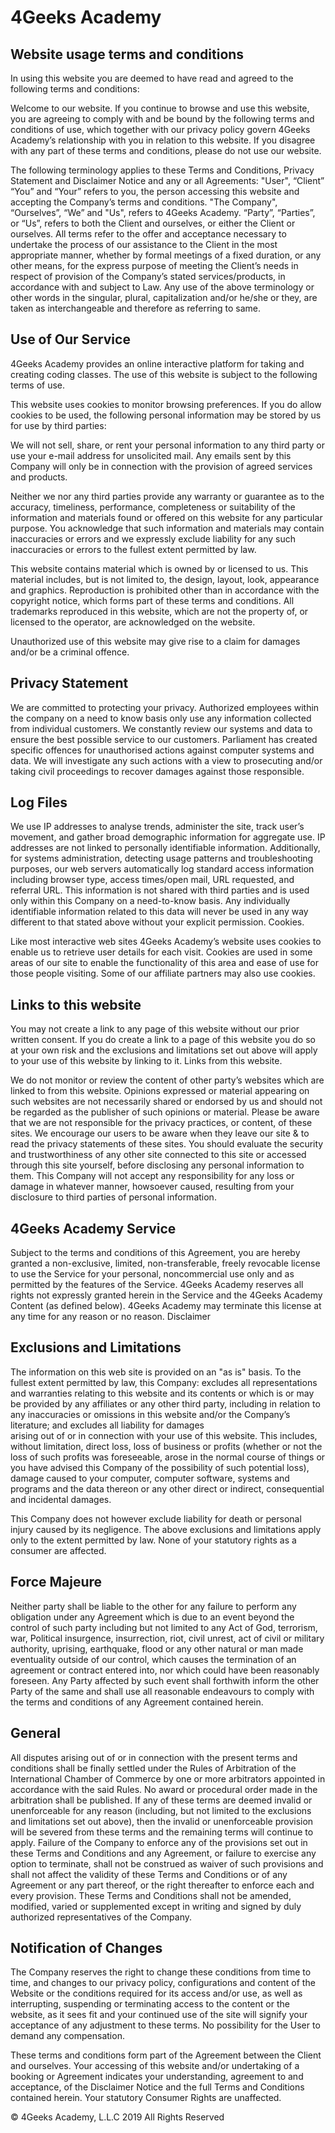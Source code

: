 # 4Geeks Academy

## Website usage terms and conditions

In using this website you are deemed to have read and agreed to the following terms and conditions:

Welcome to our website. If you continue to browse and use this website, you are agreeing to comply with and be bound by the following terms and conditions of use, which together with our privacy policy govern 4Geeks Academy’s relationship with you in relation to this website. If you disagree with any part of these terms and conditions, please do not use our website.

The following terminology applies to these Terms and Conditions, Privacy Statement and Disclaimer Notice and any or all Agreements: "User", “Client” “You” and “Your” refers to you, the person accessing this website and accepting the Company’s terms and conditions. "The Company", “Ourselves”, “We” and "Us", refers to 4Geeks Academy. “Party”, “Parties”, or “Us”, refers to both the Client and ourselves, or either the Client or ourselves. All terms refer to the offer and acceptance necessary to undertake the process of our assistance to the Client in the most appropriate manner, whether by formal meetings of a fixed duration, or any other means, for the express purpose of meeting the Client’s needs in respect of provision of the Company’s stated services/products, in accordance with and subject to Law. Any use of the above terminology or other words in the singular, plural, capitalization and/or he/she or they, are taken as interchangeable and therefore as referring to same.

## Use of Our Service

4Geeks Academy provides an online interactive platform for taking and creating coding classes.
The use of this website is subject to the following terms of use.

This website uses cookies to monitor browsing preferences. If you do allow cookies to be used, the following personal information may be stored by us for use by third parties:

We will not sell, share, or rent your personal information to any third party or use your e-mail address for unsolicited mail. Any emails sent by this Company will only be in connection with the provision of agreed services and products.

Neither we nor any third parties provide any warranty or guarantee as to the accuracy, timeliness, performance, completeness or suitability of the information and materials found or offered on this website for any particular purpose. You acknowledge that such information and materials may contain inaccuracies or errors and we expressly exclude liability for any such inaccuracies or errors to the fullest extent permitted by law.

This website contains material which is owned by or licensed to us. This material includes, but is not limited to, the design, layout, look, appearance and graphics. Reproduction is prohibited other than in accordance with the copyright notice, which forms part of these terms and conditions.
All trademarks reproduced in this website, which are not the property of, or licensed to the operator, are acknowledged on the website.

Unauthorized use of this website may give rise to a claim for damages and/or be a criminal offence.

## Privacy Statement

We are committed to protecting your privacy. Authorized employees within the company on a need to know basis only use any information collected from individual customers. We constantly review our systems and data to ensure the best possible service to our customers. Parliament has created specific offences for unauthorised actions against computer systems and data. We will investigate any such actions with a view to prosecuting and/or taking civil proceedings to recover damages against those responsible.

## Log Files

We use IP addresses to analyse trends, administer the site, track user’s movement, and gather broad demographic information for aggregate use. IP addresses are not linked to personally identifiable information. Additionally, for systems administration, detecting usage patterns and troubleshooting purposes, our web servers automatically log standard access information including browser type, access times/open mail, URL requested, and referral URL. This information is not shared with third parties and is used only within this Company on a need-to-know basis. Any
individually identifiable information related to this data will never be used in any way different to that stated above without your explicit permission.
Cookies.

Like most interactive web sites 4Geeks Academy’s website uses cookies to enable us to retrieve user details for each visit. Cookies are used in some areas of our site to enable the functionality of this area and ease of use for those people visiting. Some of our affiliate partners may also use cookies.

## Links to this website

You may not create a link to any page of this website without our prior written consent. If you do create a link to a page of this website you do so at your own risk and the exclusions and limitations set out above will apply to your use of this website by linking to it.
Links from this website.

We do not monitor or review the content of other party’s websites which are linked to from this website. Opinions expressed or material appearing on such websites are not necessarily shared or endorsed by us and should not be regarded as the publisher of such opinions or material. Please be aware that we are not responsible for the privacy practices, or content, of these sites. We encourage our users to be aware when they leave our site & to read the privacy statements of these sites. You should evaluate the security and trustworthiness of any other site connected to this site or accessed through this site yourself, before disclosing any personal information to them. This Company will not accept any responsibility for any loss or damage in whatever manner, howsoever caused, resulting from your disclosure to third parties of personal information.

## 4Geeks Academy Service

Subject to the terms and conditions of this Agreement, you are hereby granted a non-exclusive, limited, non-transferable, freely revocable license to use the Service for your personal, noncommercial use only and as permitted by the features of the Service. 4Geeks Academy reserves all rights not expressly granted herein in the Service and the 4Geeks Academy Content (as defined below). 4Geeks Academy may terminate this license at any time for any reason or no reason.
Disclaimer

## Exclusions and Limitations

The information on this web site is provided on an "as is" basis. To the fullest extent permitted by law, this Company: excludes all representations and warranties relating to this website and its contents or which is or may be provided by any affiliates or any other third party, including in relation to any inaccuracies or omissions in this website and/or the Company’s literature; and excludes all liability for damages  
arising out of or in connection with your use of this website. This includes, without limitation, direct loss, loss of business or profits (whether or not the loss of such profits was foreseeable, arose in the normal course of things or you have advised this Company of the possibility of such potential loss), damage caused to your computer, computer software, systems and programs and the data thereon or any other direct or indirect, consequential and incidental damages.

This Company does not however exclude liability for death or personal injury caused by its negligence. The above exclusions and limitations apply only to the extent permitted by law. None of your statutory rights as a consumer are affected.

## Force Majeure

Neither party shall be liable to the other for any failure to perform any obligation under any Agreement which is due to an event beyond the control of such party including but not limited to any Act of God, terrorism, war, Political insurgence, insurrection, riot, civil unrest, act of civil or military authority, uprising, earthquake, flood or any other natural or man made eventuality outside of our control, which causes the termination of an agreement or contract entered into, nor which could have been reasonably foreseen. Any Party affected by such event shall forthwith inform the other Party of the same and shall use all reasonable endeavours to comply with the terms and conditions of any Agreement contained herein.

## General

All disputes arising out of or in connection with the present terms and conditions shall be finally settled under the Rules of Arbitration of the International Chamber of Commerce by one or more arbitrators appointed in accordance with the said Rules. No award or procedural order made in the arbitration shall be published. If any of these terms are deemed invalid or unenforceable for any reason (including, but not limited to the exclusions and limitations set out above), then the invalid or unenforceable provision will be severed from these terms and the remaining terms will continue to apply. Failure of the Company to enforce any of the provisions set out in these Terms and Conditions and any Agreement, or failure to exercise any option to terminate, shall not be construed as waiver of such provisions and shall not affect the validity of these Terms and Conditions or of any Agreement or any part thereof, or the right thereafter to enforce each and every provision. These Terms and Conditions shall not be amended, modified, varied or supplemented except in writing and signed by duly authorized representatives of the Company.

## Notification of Changes

The Company reserves the right to change these conditions from time to time, and changes to our privacy policy, configurations and content of the Website or the conditions required for its access and/or use, as well as interrupting, suspending or terminating access to the content or the website, as it sees fit and your continued use of the site will signify your acceptance of any adjustment to these terms. No possibility for the User to demand any compensation.

These terms and conditions form part of the Agreement between the Client and ourselves. Your accessing of this website and/or undertaking of a booking or Agreement indicates your understanding, agreement to and acceptance, of the Disclaimer Notice and the full Terms and Conditions contained herein. Your statutory Consumer Rights are unaffected.

© 4Geeks Academy, L.L.C 2019 All Rights Reserved
